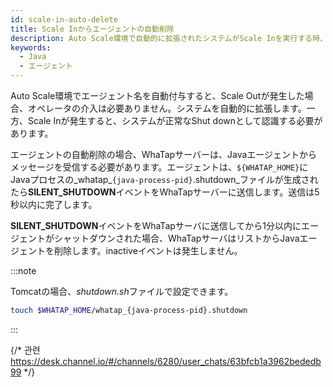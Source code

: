 ```yaml
---
id: scale-in-auto-delete
title: Scale Inからエージェントの自動削除
description: Auto Scale環境で自動的に拡張されたシステムがScale Inを実行する時、Javaエージェントを自動削除する方法を案内します。エージェントは、特定のファイルを作成してSILENT_SHUTDOWNイベントをサーバーに送信し、これによってエージェントが自動的に一覧から削除されます。このプロセスにより、システムの自動縮小時点に合わせてエージェント管理が容易になり、運用者の追加介入なしにリソースを効率的に管理できます。
keywords:
  - Java
  - エージェント
---
```


Auto Scale環境でエージェント名を自動付与すると、Scale Outが発生した場合、オペレータの介入は必要ありません。システムを自動的に拡張します。一方、Scale Inが発生すると、システムが正常なShut downとして認識する必要があります。

エージェントの自動削除の場合、WhaTapサーバーは、Javaエージェントからメッセージを受信する必要があります。エージェントは、`${WHATAP_HOME}`にJavaプロセスの_whatap\_`{java-process-pid}`.shutdown_ファイルが生成されたら**SILENT_SHUTDOWN**イベントをWhaTapサーバーに送信します。送信は5秒以内に完了します。

**SILENT_SHUTDOWN**イベントをWhaTapサーバに送信してから1分以内にエージェントがシャットダウンされた場合、WhaTapサーバはリストからJavaエージェントを削除します。inactiveイベントは発生しません。

:::note

Tomcatの場合、*shutdown.sh*ファイルで設定できます。

```bash title=$TOMCAT_HOME/bin/shutdown.sh
touch $WHATAP_HOME/whatap_{java-process-pid}.shutdown
```

:::

{/* 관련 https://desk.channel.io/#/channels/6280/user_chats/63bfcb1a3962bededb99 */}
